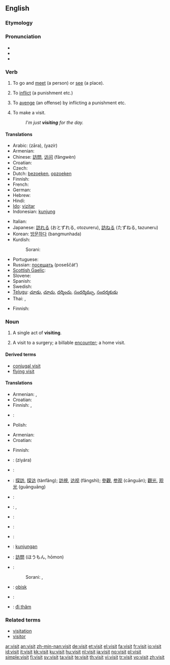 ==English==

{{rank|immediately|trees|filled|637|visit|follow|chance|happened}}

===Etymology===
{{etystub}}

===Pronunciation===
* {{IPA|/ˈvɪzɪt/}}
* {{audio|en-us-visit.ogg|Audio (US)}}
* {{rhymes|ɪzɪt}}

===Verb===
{{en-verb}}

# {{transitive}} To go and [[meet]] (a person) or [[see]] (a place).
# {{transitive}} To [[inflict]] (a punishment etc.)
# {{transitive}} To [[avenge]] (an offense) by inflicting a punishment etc.
# {{intransitive}} To make a visit.
#: ''I'm just '''visiting''' for the day.''

====Translations====
{{trans-top|to go and meet or see}}
* Arabic: {{Arab|[[زار|زارَ]]}} (zāra), {{Arab|[[يزير|يَزِير]]}} (yazír)
* Armenian: {{t+|hy|այցելել|tr=ayc'elel|sc=Armn|xs=Armenian}}
* Chinese: [[訪問]], [[访问]] (fǎngwèn)
* Croatian: {{t-|hr|posjetiti|alt=pòsjetiti}}
* Czech: {{t-|cs|navštívit}}
* Dutch: [[bezoeken]], [[opzoeken]]
* Finnish: {{t+|fi|käydä}}
* French: {{t+|fr|visiter}}
* German: {{t+|de|besuchen}}
* Hebrew: {{he-translation|סיור|si'ûr}}
* Hindi: {{t-|hi|पधारना|sc=Deva|xs=Hindi}}
* [[Ido]]: [[vizitar]]
* Indonesian: [[kunjung]]
{{trans-mid}}
* Italian: {{t+|it|visitare}}
* Japanese: [[訪れる]] (おとずれる, otozureru), [[訪ねる]] (たずねる, tazuneru)
* Korean: [[방문하다]] (bangmunhada)
* Kurdish:
*: Sorani: {{t|ku|میوانی|tr=meewAni|sc=ku-Arab}}
* Portuguese: {{t+|pt|visitar}}
* Russian: [[посещать]] (poseščát’)
* [[Scottish Gaelic]]: {{t-|gd|tadhail|xs=Scottish Gaelic}}
* Slovene: {{t+|sl|obiskati}}
* Spanish: {{t-|es|visitar}}
* Swedish: {{t+|sv|besöka}}
* [[Telugu]]: [[చూడు]], [[చూచు]], [[దర్శించు]], [[సందర్శిమ్చు]], [[సందర్శకుడు]]
* Thai: {{t+|th|หา|xs=Thai}}, {{t+|th|เยี่ยม|xs=Thai}}
{{trans-bottom}}

{{trans-see|to inflict|inflict}}

{{trans-see|to avenge|avenge}}

{{trans-top|to make a visit}}
* Finnish: {{t+|fi|vierailla}}
{{trans-mid}}
{{trans-bottom}}

===Noun===
{{en-noun}}

# A single act of '''visiting'''.
# {{context|medicine|insurance}} A visit to a surgery; a billable [[encounter]]; a home visit.

====Derived terms====
* [[conjugal visit]]
* [[flying visit]]

====Translations====
{{trans-top|single act of visiting}}
* Armenian: {{t-|hy|այց|tr=ayc'|sc=Armn|xs=Armenian}}, {{t-|hy|այցելություն|tr=ayc'elut'yun|sc=Armn|xs=Armenian}}
* Croatian: {{t-|hr|posjet|m|alt=pȍsjet}}
* Finnish: {{t-|fi|käynti}}, {{t+|fi|vierailu}}
{{trans-mid}}
* {{ttbc|German}}: {{t+|de|Besuch|m}}
* Polish: {{t+|pl|wizyta|f}}
{{trans-bottom}}

{{trans-top|visit to a surgery; a billable encounter}}
* Armenian: {{t-|hy|այց|tr=ayc'|sc=Armn|xs=Armenian}}
* Croatian: {{t-|hr|posjet|m|alt=pȍsjet}}
{{trans-mid}}
* Finnish: {{t-|fi|käynti}}
{{trans-bottom}}

{{checktrans-top}}
* {{ttbc|Arabic}}: {{Arab|[[زيارة]]}} (ziyára) {{f}}
* {{ttbc|Azeri}}: {{t|az|görüş|xs=Azeri}}
* {{ttbc|Chinese}}: [[探訪]], [[探访]] (tànfǎng); [[訪視]], [[访视]] (fǎngshì); [[參觀]], [[参观]] (cānguān); [[觀光]], [[观光]] (guānguāng)
* {{ttbc|Czech}}: {{t-|cs|návštěva|f}}
* {{ttbc|Dutch}}: {{t+|nl|bezoek|n}}, {{t+|nl|visite|f}}
* {{ttbc|French}}: {{t+|fr|visite|f}}
* {{ttbc|Greek}}: {{t+|el|επίσκεψη|f|tr=epískepsi|sc=Grek}}
* {{ttbc|Hebrew}}: {{he-translation|סיור|si'ûr}}
{{trans-mid}}
* {{ttbc|Indonesian}}: [[kunjung|kunjungan]]
* {{ttbc|Japanese}}: [[訪問]] (ほうもん, hōmon)
* {{ttbc|Kurdish}}:
*: Sorani: {{t|ku|میوانداری|tr=meewAndAree|sc=ku-Arab}}, {{t|ku|سه‌ردان|tr=sardAn|sc=ku-Arab}}
* {{ttbc|Slovene}}: [[obisk]] {{m}}
* {{ttbc|Spanish}}: {{t+|es|visita|f}}
* {{ttbc|Vietnamese}}: [[đi thăm]]
{{trans-bottom}}

===Related terms===
* [[visitation]]
* [[visitor]]

[[ar:visit]]
[[an:visit]]
[[zh-min-nan:visit]]
[[de:visit]]
[[et:visit]]
[[el:visit]]
[[fa:visit]]
[[fr:visit]]
[[io:visit]]
[[id:visit]]
[[it:visit]]
[[kk:visit]]
[[ku:visit]]
[[hu:visit]]
[[nl:visit]]
[[ja:visit]]
[[no:visit]]
[[pl:visit]]
[[simple:visit]]
[[fi:visit]]
[[sv:visit]]
[[ta:visit]]
[[te:visit]]
[[th:visit]]
[[vi:visit]]
[[tr:visit]]
[[vo:visit]]
[[zh:visit]]
